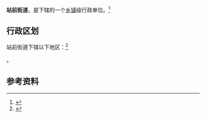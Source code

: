 {{中国乡级行政区|21/14/02/002/000|景观照片文件名 =葫芦岛站广场夜.jpg}}

'''站前街道'''，是{{PRC admin/fullname|21/14/02/002/000|3}}下辖的一个[[乡镇|乡镇]]级行政单位。<ref>{{PRC admin/ref sgc|{{PRC admin/parent|21/14/02/002/000}}}}</ref>

== 行政区划 ==

站前街道下辖以下地区：<ref>{{PRC admin/ref sgc|21/14/02/002/000}}</ref>

{{PRC admin/children|21/14/02/002/000}}。

== 参考资料 ==

{{reflist}}

{{行政区划小作品}}
{{PRC admin/navcat|21/14/02/002/000}}